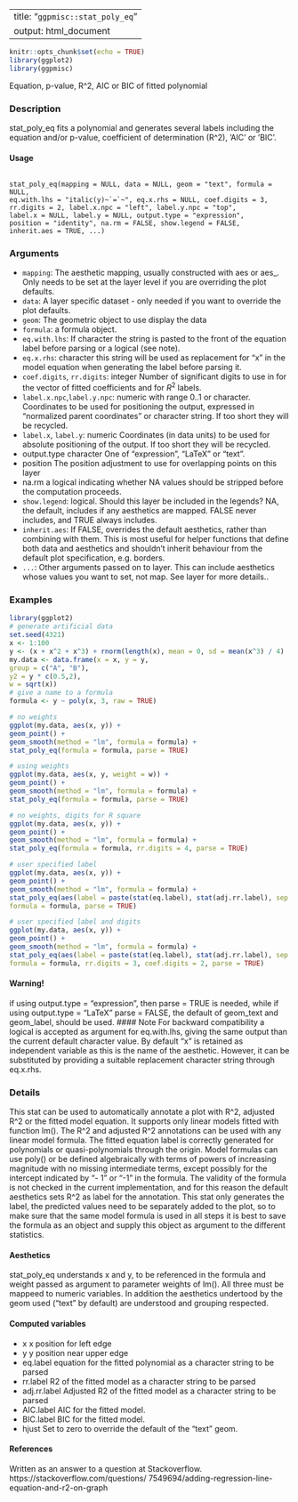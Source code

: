 
---
title: "``ggpmisc::stat_poly_eq``"
output: html_document
---

```r
knitr::opts_chunk$set(echo = TRUE)
library(ggplot2)
library(ggpmisc)
```


Equation, p-value, R^2, AIC or BIC of fitted polynomial

### Description

stat_poly_eq fits a polynomial and generates several labels including the equation and/or p-value, coefficient of determination (R^2), ’AIC’ or ’BIC’.


#### Usage 
<pre><code>
stat_poly_eq(mapping = NULL, data = NULL, geom = "text", formula = NULL,
eq.with.lhs = "italic(y)~`=`~", eq.x.rhs = NULL, coef.digits = 3,
rr.digits = 2, label.x.npc = "left", label.y.npc = "top",
label.x = NULL, label.y = NULL, output.type = "expression",
position = "identity", na.rm = FALSE, show.legend = FALSE,
inherit.aes = TRUE, ...)
</code></pre>

### Arguments

* ``mapping``: The aesthetic mapping, usually constructed with aes or aes_. Only needs to be set at the layer level if you are overriding the plot defaults.
* ``data ``: A layer specific dataset - only needed if you want to override the plot defaults.
* ``geom``: The geometric object to use display the data
* ``formula``: a formula object.
* ``eq.with.lhs``: If character the string is pasted to the front of the equation label before parsing or a logical (see note).
* ``eq.x.rhs``: character this string will be used as replacement for "x" in the model equation when generating the label before parsing it.
* ``coef.digits``, ``rr.digits``: integer Number of significant digits to use in for the vector of fitted coefficients and for $R^2$ labels.
* ``label.x.npc``,``label.y.npc``: numeric with range 0..1 or character. Coordinates to be used for positioning the
output, expressed in "normalized parent coordinates" or character string. If too short they will be recycled.
* ``label.x``, ``label.y``: numeric Coordinates (in data units) to be used for absolute positioning of the output. If too short they will be recycled.
* output.type character One of "expression", "LaTeX" or "text".
* position The position adjustment to use for overlapping points on this layer
* na.rm a logical indicating whether NA values should be stripped before the computation proceeds.
* ``show.legend ``: logical. Should this layer be included in the legends? NA, the default, includes if any aesthetics are mapped. FALSE never includes, and TRUE always includes.
* ``inherit.aes``: If FALSE, overrides the default aesthetics, rather than combining with them.
This is most useful for helper functions that define both data and aesthetics and shouldn’t inherit behaviour from the default plot specification, e.g. borders.
* ``...``:   Other arguments passed on to layer. This can include aesthetics whose values
you want to set, not map. See layer for more details..


### Examples 
```r
library(ggplot2)
# generate artificial data
set.seed(4321)
x <- 1:100
y <- (x + x^2 + x^3) + rnorm(length(x), mean = 0, sd = mean(x^3) / 4)
my.data <- data.frame(x = x, y = y,
group = c("A", "B"),
y2 = y * c(0.5,2),
w = sqrt(x))
# give a name to a formula
formula <- y ~ poly(x, 3, raw = TRUE)
```

```r
# no weights
ggplot(my.data, aes(x, y)) +
geom_point() +
geom_smooth(method = "lm", formula = formula) +
stat_poly_eq(formula = formula, parse = TRUE)
```

```r
# using weights
ggplot(my.data, aes(x, y, weight = w)) +
geom_point() +
geom_smooth(method = "lm", formula = formula) +
stat_poly_eq(formula = formula, parse = TRUE)
```

```r
# no weights, digits for R square
ggplot(my.data, aes(x, y)) +
geom_point() +
geom_smooth(method = "lm", formula = formula) +
stat_poly_eq(formula = formula, rr.digits = 4, parse = TRUE)
```

```r
# user specified label
ggplot(my.data, aes(x, y)) +
geom_point() +
geom_smooth(method = "lm", formula = formula) +
stat_poly_eq(aes(label = paste(stat(eq.label), stat(adj.rr.label), sep = "~~~~")),
formula = formula, parse = TRUE)
```

```r
# user specified label and digits
ggplot(my.data, aes(x, y)) +
geom_point() +
geom_smooth(method = "lm", formula = formula) +
stat_poly_eq(aes(label = paste(stat(eq.label), stat(adj.rr.label), sep = "~~~~")),
formula = formula, rr.digits = 3, coef.digits = 2, parse = TRUE)
```

#### Warning!
if using output.type = "expression", then parse = TRUE is needed, while if using output.type = "LaTeX"
parse = FALSE, the default of geom_text and geom_label, should be used.
#### Note
For backward compatibility a logical is accepted as argument for eq.with.lhs, giving the same
output than the current default character value. By default "x" is retained as independent variable as
this is the name of the aesthetic. However, it can be substituted by providing a suitable replacement
character string through eq.x.rhs.


### Details
This stat can be used to automatically annotate a plot with R^2, adjusted R^2 or the fitted model
equation. It supports only linear models fitted with function lm(). The R^2 and adjusted R^2 annotations
can be used with any linear model formula. The fitted equation label is correctly generated
for polynomials or quasi-polynomials through the origin. Model formulas can use poly() or be
defined algebraically with terms of powers of increasing magnitude with no missing intermediate
terms, except possibly for the intercept indicated by "- 1" or "-1" in the formula. The validity of the
formula is not checked in the current implementation, and for this reason the default aesthetics sets
R^2 as label for the annotation. This stat only generates the label, the predicted values need to be
separately added to the plot, so to make sure that the same model formula is used in all steps it is
best to save the formula as an object and supply this object as argument to the different statistics.

#### Aesthetics
stat_poly_eq understands x and y, to be referenced in the formula and weight passed as argument
to parameter weights of lm(). All three must be mappeed to numeric variables. In addition the
aesthetics undertood by the geom used ("text" by default) are understood and grouping respected.

#### Computed variables

* x x position for left edge
* y y position near upper edge
* eq.label equation for the fitted polynomial as a character string to be parsed
* rr.label R2 of the fitted model as a character string to be parsed
* adj.rr.label Adjusted R2 of the fitted model as a character string to be parsed
* AIC.label AIC for the fitted model.
* BIC.label BIC for the fitted model.
* hjust Set to zero to override the default of the "text" geom.

#### References
Written as an answer to a question at Stackoverflow. https://stackoverflow.com/questions/
7549694/adding-regression-line-equation-and-r2-on-graph
